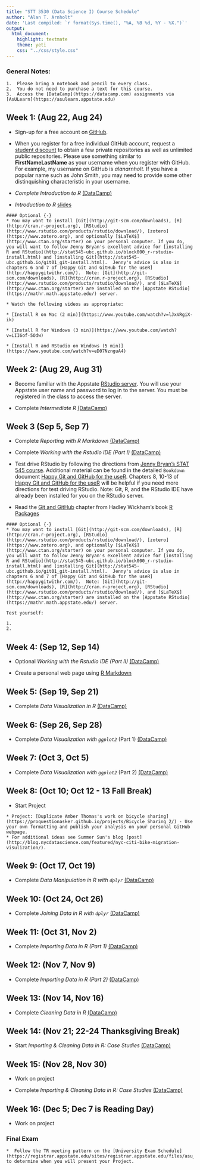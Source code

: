 ```yaml
---
title: "STT 3530 (Data Science I) Course Schedule"
author: "Alan T. Arnholt"
date: 'Last compiled: `r format(Sys.time(), "%A, %B %d, %Y - %X.")`'
output: 
  html_document: 
    highlight: textmate
    theme: yeti
    css: "../css/style.css"
---
```


<script type="text/x-mathjax-config">
MathJax.Hub.Config({
  TeX: { equationNumbers: { autoNumber: "AMS" } }
});
</script>

### General Notes: {-}

```block
1.  Please bring a notebook and pencil to every class.  
2.  You do not need to purchase a text for this course.
3.  Access the [DataCamp](https://datacamp.com) assignments via [AsULearn](https://asulearn.appstate.edu)
```


## Week 1: (Aug 22, Aug 24) {-}


* Sign-up for a free account on [GitHub](https://github.com).

* When you register for a free individual GitHub account, request a [student discount](https://education.github.com) to obtain a few private repositories as well as unlimited public repositories.  Please use something similar to **FirstNameLastName** as your username when you register with GitHub.  For example, my username on GitHub is *alanarnholt*. If you have a popular name such as John Smith, you may need to provide some other distinquishing characteristic in your username.   

* _Complete Introduction to R_ [(DataCamp)](https://datacamp.com)

* _Introduction to R_ [slides](https://alanarnholt.github.io/GeneralStatistics/rmarkdown/IntroToR.html)  
 
```block
#### Optional {-}
* You may want to install [Git](http://git-scm.com/downloads), [R](http://cran.r-project.org), [RStudio](http://www.rstudio.com/products/rstudio/download/), [zotero](https://www.zotero.org), and optionally [$LaTeX$](http://www.ctan.org/starter) on your personal computer. If you do, you will want to follow Jenny Bryan's excellent advice for [installing R and RStudio](http://stat545-ubc.github.io/block000_r-rstudio-install.html) and [installing Git](http://stat545-ubc.github.io/git01_git-install.html).  Jenny's advice is also in chapters 6 and 7 of [Happy Git and GitHub for the useR](http://happygitwithr.com/).  Note: [Git](http://git-scm.com/downloads), [R](http://cran.r-project.org), [RStudio](http://www.rstudio.com/products/rstudio/download/), and [$LaTeX$](http://www.ctan.org/starter) are installed on the [Appstate RStudio](https://mathr.math.appstate.edu/) server.

* Watch the following videos as appropriate:

* [Install R on Mac (2 min)](https://www.youtube.com/watch?v=lJxVRgiX-ik)    

* [Install R for Windows (3 min)](https://www.youtube.com/watch?v=LII6of-5Odw)    

* [Install R and RStudio on Windows (5 min)](https://www.youtube.com/watch?v=eD07NznguA4)    

```

## Week 2: (Aug 29, Aug 31) {-}

* Become familiar with the Appstate [RStudio server](https://mathr.math.appstate.edu/). You will use your Appstate user name and password to log in to the server.  You must be registered in the class to access the server.

* Complete _Intermediate R_ [(DataCamp)](https://datacamp.com)


## Week 3 (Sep 5, Sep 7) {-}

* Complete _Reporting with R Markdown_ [(DataCamp)](https://datacamp.com)

* Complete _Working with the Rstudio IDE (Part I)_ [(DataCamp)](https://datacamp.com)

* Test drive RStudio by following the directions from [Jenny Bryan's STAT 545 course](https://stat545-ubc.github.io/git07_git-github-rstudio.html).  Additional material can be found in the detailed `Bookdown` document [Happy Git and GitHub for the useR](http://happygitwithr.com/).  Chapters 8, 10-13 of [Happy Git and GitHub for the useR](http://happygitwithr.com/) will be helpful if you need more directions for test driving RStudio. Note: Git, R, and the RStudio IDE have already been installed for you on the RStudio server.    
* Read the [Git and GitHub](http://r-pkgs.had.co.nz/git.html) chapter from Hadley Wickham's book [R Packages](http://r-pkgs.had.co.nz/)



```block
#### Optional {-}
* You may want to install [Git](http://git-scm.com/downloads), [R](http://cran.r-project.org), [RStudio](http://www.rstudio.com/products/rstudio/download/), [zotero](https://www.zotero.org), and optionally [$LaTeX$](http://www.ctan.org/starter) on your personal computer. If you do, you will want to follow Jenny Bryan's excellent advice for [installing R and RStudio](http://stat545-ubc.github.io/block000_r-rstudio-install.html) and [installing Git](http://stat545-ubc.github.io/git01_git-install.html).  Jenny's advice is also in chapters 6 and 7 of [Happy Git and GitHub for the useR](http://happygitwithr.com/).  Note: [Git](http://git-scm.com/downloads), [R](http://cran.r-project.org), [RStudio](http://www.rstudio.com/products/rstudio/download/), and [$LaTeX$](http://www.ctan.org/starter) are installed on the [Appstate RStudio](https://mathr.math.appstate.edu/) server.
```

```block
Test yourself:

1.
2.
```



## Week 4: (Sep 12, Sep 14) {-}

* Optional _Working with the Rstudio IDE (Part II)_ [(DataCamp)](https://datacamp.com)

* Create a personal web page using [R Markdown](http://rmarkdown.rstudio.com/rmarkdown_websites.html)



## Week 5: (Sep 19, Sep 21) {-}

* Complete _Data Visualization in R_ [(DataCamp)](https://datacamp.com)

## Week 6: (Sep 26, Sep 28) {-}

* Complete _Data Visualization with `ggplot2`_ (Part 1) [(DataCamp)](https://datacamp.com)

## Week 7: (Oct 3, Oct 5) {-}

* Complete _Data Visualization with `ggplot2`_ (Part 2) [(DataCamp)](https://datacamp.com)


## Week 8: (Oct 10; Oct 12 - 13 Fall Break) {-}

* Start Project

```block
* Project: [Duplicate Amber Thomas's work on bicycle sharing](https://proquestionasker.github.io/projects/Bicycle_Sharing_2/) - Use your own formatting and publish your analysis on your personal GitHub webpage.
* For additional ideas see Summer Sun's blog [post](http://blog.nycdatascience.com/featured/nyc-citi-bike-migration-visulization/). 
```

## Week 9: (Oct 17, Oct 19) {-}

* Complete _Data Manipulation in R with `dplyr`_ [(DataCamp)](https://datacamp.com)

## Week 10: (Oct 24, Oct 26) {-}

* Complete _Joining Data in R with `dplyr`_ [(DataCamp)](https://datacamp.com)

## Week 11: (Oct 31,  Nov 2) {-}

* Complete _Importing Data in R (Part 1)_ [(DataCamp)](https://datacamp.com)

## Week 12: (Nov 7, Nov 9) {-}

* Complete _Importing Data in R (Part 2)_ [(DataCamp)](https://datacamp.com)

## Week 13: (Nov 14, Nov 16) {-}

* Complete _Cleaning Data in R_ [(DataCamp)](https://datacamp.com)

## Week 14: (Nov 21; 22-24 Thanksgiving Break) {-}

* Start _Importing & Cleaning Data in R: Case Studies_ [(DataCamp)](https://datacamp.com)

## Week 15: (Nov 28, Nov 30) {-}

* Work on project

* Complete _Importing & Cleaning Data in R: Case Studies_ [(DataCamp)](https://datacamp.com)

## Week 16: (Dec 5; Dec 7 is Reading Day) {-}

* Work on project

### Final Exam {-}

```block
*  Follow the TR meeting pattern on the [University Exam Schedule](https://registrar.appstate.edu/sites/registrar.appstate.edu/files/asu_fall_2017_exam_schedule_final_3.pdf) to determine when you will present your Project.
```